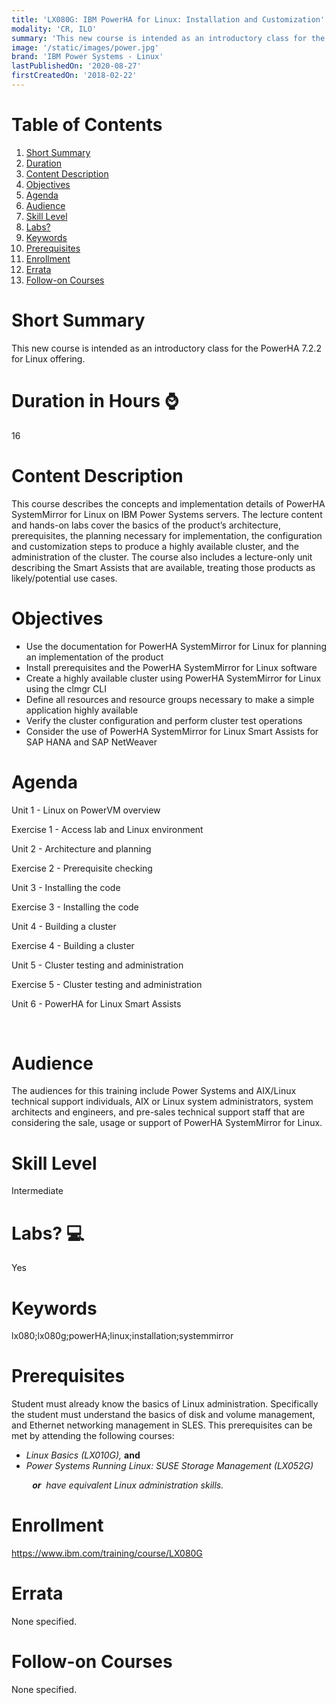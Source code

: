 ```yaml
---
title: 'LX080G: IBM PowerHA for Linux: Installation and Customization'
modality: 'CR, ILO'
summary: 'This new course is intended as an introductory class for the PowerHA 7.2.2 for Linux offering.'
image: '/static/images/power.jpg'
brand: 'IBM Power Systems - Linux'
lastPublishedOn: '2020-08-27'
firstCreatedOn: '2018-02-22'
---
```

# Table of Contents
1.  [Short Summary](#short-summary)
2.  [Duration](#duration-in-hours-)
3.  [Content Description](#content-description)
4.  [Objectives](#objectives)
5.  [Agenda](#agenda)
6.  [Audience](#audience)
7.  [Skill Level](#skill-level)
8.  [Labs?](#labs-)
9.  [Keywords](#keywords)
10. [Prerequisites](#prerequisites)
11. [Enrollment](#enrollment)
12. [Errata](#errata)
13. [Follow-on Courses](#follow-on-courses)

# Short Summary
This new course is intended as an introductory class for the PowerHA 7.2.2 for Linux offering.

# Duration in Hours ⌚
16

# Content Description
<p>This course describes the concepts and implementation details of PowerHA SystemMirror for Linux on IBM Power Systems servers. The lecture content and hands-on labs cover the basics of the product&rsquo;s architecture, prerequisites, the planning necessary for implementation, the configuration and customization steps to produce a highly available cluster, and the administration of the cluster. The course also includes a lecture-only unit describing the Smart Assists that are available, treating those products as likely/potential use cases.</p>

# Objectives
<ul>
	<li>Use the documentation for PowerHA SystemMirror for Linux for planning an implementation of the product</li>
	<li>Install prerequisites and the PowerHA SystemMirror for Linux software</li>
	<li>Create a highly available cluster using PowerHA SystemMirror for Linux using the clmgr CLI</li>
	<li>Define all resources and resource groups necessary to make a simple application highly available</li>
	<li>Verify the cluster configuration and perform cluster test operations</li>
	<li>Consider the use of PowerHA SystemMirror for Linux Smart Assists for SAP HANA and SAP NetWeaver</li>
</ul>

# Agenda
<p>Unit 1 - Linux on PowerVM overview</p><p>Exercise 1 - Access lab and Linux environment</p><p>Unit 2 - Architecture and planning</p><p>Exercise 2 - Prerequisite checking</p><p>Unit 3 - Installing the code</p><p>Exercise 3 - Installing the code</p><p>Unit 4 - Building a cluster</p><p>Exercise 4 - Building a cluster</p><p>Unit 5 - Cluster testing and administration</p><p>Exercise 5 - Cluster testing and administration</p><p>Unit 6 - PowerHA for Linux Smart Assists</p><p>&nbsp;</p>

# Audience
<p>The audiences for this training include Power Systems and AIX/Linux technical support individuals, AIX or Linux system administrators, system architects and engineers, and pre-sales technical support staff that are considering the sale, usage or support of PowerHA SystemMirror for Linux.</p>

# Skill Level
Intermediate

# Labs? 💻
Yes

# Keywords
lx080;lx080g;powerHA;linux;installation;systemmirror

# Prerequisites
<p>Student must already know the basics of Linux administration. Specifically the student must understand the basics of disk and volume management, and Ethernet networking management in SLES. This prerequisites can be met by attending the following courses:</p>

<ul>
	<li><em>Linux Basics</em><em> (LX010G), </em><strong>and</strong></li>
	<li><em>Power Systems Running Linux: SUSE Storage Management </em><em>(LX052G)</em></li>
</ul>

<p><em><strong>&nbsp;&nbsp;&nbsp;&nbsp;&nbsp;&nbsp;&nbsp;&nbsp;&nbsp; or</strong> <em>&nbsp;have equivalent Linux administration skills.</em></em></p>

# Enrollment
https://www.ibm.com/training/course/LX080G

# Errata
None specified.

# Follow-on Courses
None specified.


